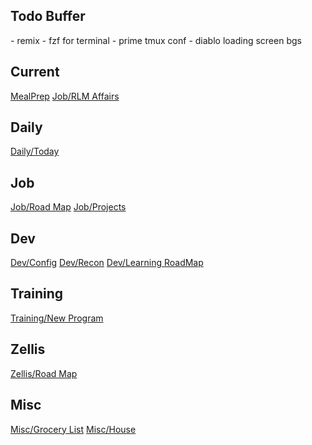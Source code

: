 == Todo Buffer ==
- remix
- fzf for terminal
- prime tmux conf
- diablo loading screen bgs

== Current ==
[[MealPrep]]
[[Job/RLM Affairs]]


== Daily ==
[[Daily/Today]]

== Job ==
[[Job/Road Map]]
[[Job/Projects]]

== Dev ==
[[Dev/Config]]
[[Dev/Recon]]
[[Dev/Learning RoadMap]]

== Training ==
[[Training/New Program]]

== Zellis ==
[[Zellis/Road Map]]

== Misc ==
[[Misc/Grocery List]]
[[Misc/House]]

